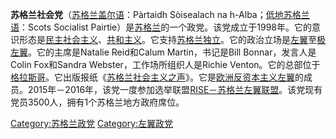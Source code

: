 {{not|苏格兰社会党 (2010年)}}
'''苏格兰社会党'''（[[苏格兰盖尔语|苏格兰盖尔语]]：Pàrtaidh Sòisealach na h-Alba；[[低地苏格兰语|低地苏格兰语]]：Scots Socialist Pairtie）是[[苏格兰|苏格兰]]的一个政党。该党成立于1998年。它的意识形态是[[民主社会主义|民主社会主义]]、[[共和主义|共和主义]]。它支持[[苏格兰独立|苏格兰独立]]。它的政治立场是[[左翼|左翼]]至[[极左翼|极左翼]]。它的主席是Natalie Reid和Calum Martin，书记是Bill Bonnar，发言人是Colin Fox和Sandra Webster，工作场所组织人是Richie Venton。它的总部位于[[格拉斯哥|格拉斯哥]]。它出版报纸《[[苏格兰社会主义之声|苏格兰社会主义之声]]》。它是[[欧洲反资本主义左翼|欧洲反资本主义左翼]]的成员。2015年－2016年，该党一度参加选举联盟[[RISE－苏格兰左翼联盟|RISE－苏格兰左翼联盟]]。该党现有党员3500人，拥有1个苏格兰地方政府席位。

{{蘇格蘭政黨}}
{{英国政党}}

[[Category:苏格兰政党|Category:苏格兰政党]]
[[Category:左翼政党|Category:左翼政党]]